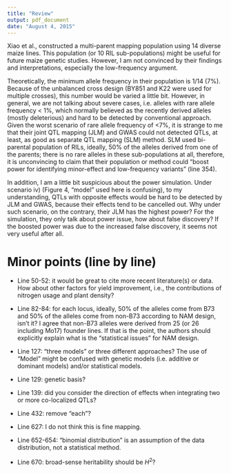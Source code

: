 ```yaml
---
title: "Review"
output: pdf_document
date: "August 4, 2015"
---
```


Xiao et al., constructed a multi-parent mapping population using 14 diverse maize lines. This population (or 10 RIL sub-populations) might be useful for future maize genetic studies. However, I am not convinced by their findings and interpretations, especially the low-frequency argument. 

Theoretically, the minimum allele frequency in their population is 1/14 (7%). Because of the unbalanced cross design (BY851 and K22 were used for multiple crosses), this number would be varied a little bit. However, in general, we are not talking about severe cases, i.e. alleles with rare allele frequency < 1%, which normally believed as the recently derived alleles (mostly deleterious) and hard to be detected by conventional approach. Given the worst scenario of rare allele frequency of <7%, it is strange to me that their joint QTL mapping (JLM) and GWAS could not detected QTLs, at least, as good as separate QTL mapping (SLM) method. SLM used bi-parental population of RILs, ideally, 50% of the alleles derived from one of the parents; there is no rare alleles in these sub-populations at all, therefore, it is unconvincing to claim that their population or method could “boost power for identifying minor-effect and low-frequency variants” (line 354). 
  
In addition, I am a little bit suspicious about the power simulation. Under scenario iv) (Figure 4, “model” used here is confusing), to my understanding, QTLs with opposite effects would be hard to be detected by JLM and GWAS, because their effects tend to be cancelled out. Why under such scenario, on the contrary, their JLM has the highest power? For the simulation, they only talk about power issue, how about false discovery? If the boosted power was due to the increased false discovery, it seems not very useful after all.




# Minor points (line by line)

- Line 50-52: it would be great to cite more recent literature(s) or data. How about other factors for yield improvement, i.e., the contributions of nitrogen usage and plant density?

- Line 82-84: for each locus, ideally, 50% of the alleles come from B73 and 50% of the alleles come from non-B73 according to NAM design, isn't it? I agree that non-B73 alleles were derived from 25 (or 26 including Mo17) founder lines. If that is the point, the authors should explicitly explain what is the "statistical issues" for NAM design.

- Line 127: "three models" or three different approaches? The use of "Model" might be confused with genetic models (i.e. additive or dominant models) and/or statistical models.

- Line 129: genetic basis?

- Line 139: did you consider the direction of effects when integrating two or more co-localized QTLs?

- Line 432: remove "each"?

- Line 627: I do not think this is fine mapping.

- Line 652-654: "binomial distribution" is an assumption of the data distribution, not a statistical method.

- Line 670: broad-sense heritability should be $H^{2}$?









